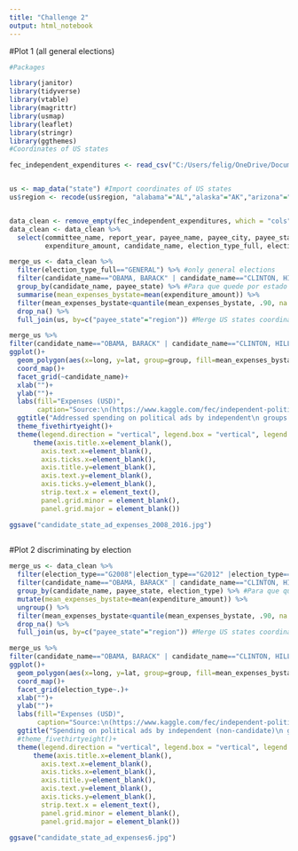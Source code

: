 ```yaml
---
title: "Challenge 2"
output: html_notebook
---
```


#Plot 1 (all general elections)
```r
#Packages

library(janitor)
library(tidyverse)
library(vtable)
library(magrittr)
library(usmap)
library(leaflet)
library(stringr)
library(ggthemes)
#Coordinates of US states

fec_independent_expenditures <- read_csv("C:/Users/felig/OneDrive/Documentos/Documents/Documentos_R/Tidy Tuesday/fec-independent-expenditures.csv") #Import data base


us <- map_data("state") #Import coordinates of US states
us$region <- recode(us$region, "alabama"="AL","alaska"="AK","arizona"="AZ","arkansas"="AR","california"="CA","colorado"="CO","connecticut"="CT","delaware"="DE","florida"="FL","georgia"="GA","hawaii"="HI","idaho"="ID","illinois"="IL","indiana"="IN","iowa"="IA","kansas"="KS","kentucky"="KY","louisiana"="LA","maine"="ME","maryland"="MD","massachusetts"="MA","michigan"="MI","minnesota"="MN","mississippi"="MS","missouri"="MO","montana"="MT","nebraska"="NE","nevada"="NV","new hampshire"="NH","new jersey"="NJ","new mexico"="NM","new york"="NY","north carolina"="NC","north dakota"="ND","ohio"="OH","oklahoma"="OK","oregon"="OR","pennsylvania"="PA","rhode island"="RI","south carolina"="SC","south dakota"="SD","tennessee"="TN","texas"="TX","utah"="UT","vermont"="VT","virginia"="VA","washington"="WA","west virginia"="WV","wisconsin"="WI","wyoming"="WY") #Recode value so that they match kaggle


data_clean <- remove_empty(fec_independent_expenditures, which = "cols") #remove empty columns
data_clean <- data_clean %>% 
  select(committee_name, report_year, payee_name, payee_city, payee_state, expenditure_description,
         expenditure_amount, candidate_name, election_type_full, election_type, report_year) #Select varibales of interes

merge_us <- data_clean %>% 
  filter(election_type_full=="GENERAL") %>% #only general elections
  filter(candidate_name=="OBAMA, BARACK" | candidate_name=="CLINTON, HILLARY" | candidate_name=="TRUMP, DONALD")%>% 
  group_by(candidate_name, payee_state) %>% #Para que quede por estado y candidato
  summarise(mean_expenses_bystate=mean(expenditure_amount)) %>% 
  filter(mean_expenses_bystate<quantile(mean_expenses_bystate, .90, na.rm=T)) %>%  #remover outliers - percentil 90 pa abajo, (gente que gasta un resto de plata)
  drop_na() %>%
  full_join(us, by=c("payee_state"="region")) #Merge US states coordinates - Para tener todas las coordenadas de los estados

merge_us %>% 
filter(candidate_name=="OBAMA, BARACK" | candidate_name=="CLINTON, HILLARY" | candidate_name=="TRUMP, DONALD")%>%
ggplot()+
  geom_polygon(aes(x=long, y=lat, group=group, fill=mean_expenses_bystate), color = "#0B0C0B", size = 0.1)+
  coord_map()+
  facet_grid(~candidate_name)+
  xlab("")+
  ylab("")+
  labs(fill="Expenses (USD)",
       caption="Source:\n(https://www.kaggle.com/fec/independent-political-ad-spending)")+
  ggtitle("Addressed spending on political ads by independent\n groups in General Elections (2008-2016)")+
  theme_fivethirtyeight()+
  theme(legend.direction = "vertical", legend.box = "vertical", legend.position = "right", legend.justification = "bottom" )+
      theme(axis.title.x=element_blank(),
        axis.text.x=element_blank(),
        axis.ticks.x=element_blank(),
        axis.title.y=element_blank(),
        axis.text.y=element_blank(),
        axis.ticks.y=element_blank(), 
        strip.text.x = element_text(),
        panel.grid.minor = element_blank(),
        panel.grid.major = element_blank())

ggsave("candidate_state_ad_expenses_2008_2016.jpg")
  
```



#Plot 2 discriminating by election


```r
merge_us <- data_clean %>% 
  filter(election_type=="G2008"|election_type=="G2012" |election_type=="G2016") %>% #only general elections
  filter(candidate_name=="OBAMA, BARACK" | candidate_name=="CLINTON, HILLARY" | candidate_name=="TRUMP, DONALD")%>% 
  group_by(candidate_name, payee_state, election_type) %>% #Para que quede por estado y candidato
  mutate(mean_expenses_bystate=mean(expenditure_amount)) %>% 
  ungroup() %>% 
  filter(mean_expenses_bystate<quantile(mean_expenses_bystate, .90, na.rm=T)) %>%  #remover outliers - percentil 90 pa abajo, (gente que gasta un resto de plata)
  drop_na() %>% 
  full_join(us, by=c("payee_state"="region")) #Merge US states coordinates - Para tener todas las coordenadas de los estados

merge_us %>% 
filter(candidate_name=="OBAMA, BARACK" | candidate_name=="CLINTON, HILLARY" | candidate_name=="TRUMP, DONALD")%>%
ggplot()+
  geom_polygon(aes(x=long, y=lat, group=group, fill=mean_expenses_bystate), color = "#0B0C0B", size = 0.1)+
  coord_map()+
  facet_grid(election_type~.)+
  xlab("")+
  ylab("")+
  labs(fill="Expenses (USD)",
       caption="Source:\n(https://www.kaggle.com/fec/independent-political-ad-spending)")+
  ggtitle("Spending on political ads by independent (non-candidate)\n groups in General Elections (2008-2016)")+
  #theme_fivethirtyeight()+
  theme(legend.direction = "vertical", legend.box = "vertical", legend.position = "right", legend.justification = "bottom" )+
      theme(axis.title.x=element_blank(),
        axis.text.x=element_blank(),
        axis.ticks.x=element_blank(),
        axis.title.y=element_blank(),
        axis.text.y=element_blank(),
        axis.ticks.y=element_blank(), 
        strip.text.x = element_text(),
        panel.grid.minor = element_blank(),
        panel.grid.major = element_blank())

ggsave("candidate_state_ad_expenses6.jpg")
```


